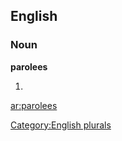 
==English==

===Noun===
'''parolees'''

# {{plural of|[[parolee]]}}

[[Category:English plurals]]

[[ar:parolees]]